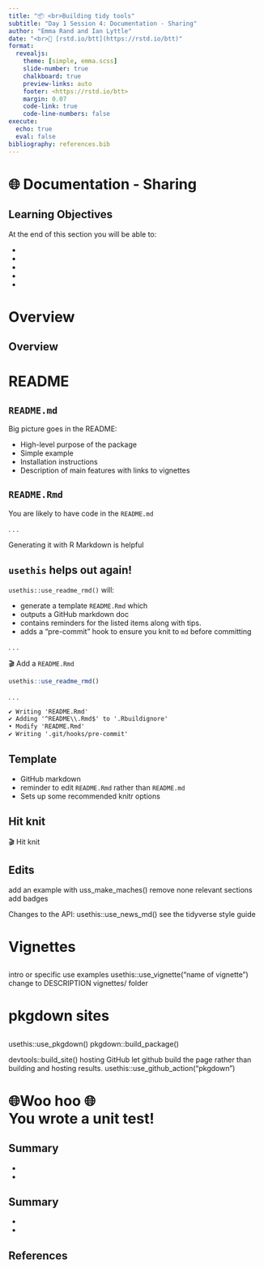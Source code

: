 ```yaml
---
title: "📦 <br>Building tidy tools"
subtitle: "Day 1 Session 4: Documentation - Sharing"
author: "Emma Rand and Ian Lyttle"
date: "<br>🔗 [rstd.io/btt](https://rstd.io/btt)"
format:
  revealjs: 
    theme: [simple, emma.scss]
    slide-number: true
    chalkboard: true
    preview-links: auto
    footer: <https://rstd.io/btt>
    margin: 0.07
    code-link: true
    code-line-numbers: false
execute:
  echo: true
  eval: false
bibliography: references.bib
---
```


# 🌐 Documentation - Sharing

## Learning Objectives

At the end of this section you will be able to:

::: small
-   
-    
-   
-   
-   
:::

# Overview


## Overview




# README

## `README.md`

Big picture goes in the README: 

-   High-level purpose of the package
-   Simple example
-   Installation instructions
-   Description of main features with links to vignettes

## `README.Rmd`

You are likely to have code in the `README.md`

. . . 

Generating it with R Markdown is helpful


## **`usethis`** helps out again!

`usethis::use_readme_rmd()` will:

-   generate a template `README.Rmd` which
   -   outputs a GitHub markdown doc
   -   contains reminders for the listed items along with tips.
-   adds a "pre-commit" hook to ensure you knit to `md` before committing

. . . 

🎬 Add a `README.Rmd`

```r
usethis::use_readme_rmd()
```

. . .

```default
✔ Writing 'README.Rmd'
✔ Adding '^README\\.Rmd$' to '.Rbuildignore'
• Modify 'README.Rmd'
✔ Writing '.git/hooks/pre-commit'

```






## Template

-   GitHub markdown
-   reminder to edit `README.Rmd` rather than `README.md`
-   Sets up some recommended knitr options




## Hit knit


🎬 Hit knit



## Edits

add an example with uss_make_maches()
remove none relevant sections
add badges


Changes to the API: usethis::use_news_md() see the tidyverse style guide

# Vignettes

##

intro or specific use
examples
usethis::use_vignette("name of vignette")
change to DESCRIPTION
vignettes/ folder

# pkgdown sites

## 
usethis::use_pkgdown()
pkgdown::build_package()

devtools::build_site()
hosting
GitHub
let github build the page rather than building and hosting results. usethis::use_github_action("pkgdown")



# 🌐Woo hoo 🌐 <BR> You wrote a unit test!

## Summary

::: small
-   
-   
:::

## Summary

::: small
-   
-   
:::

## References {.extrasmall}
